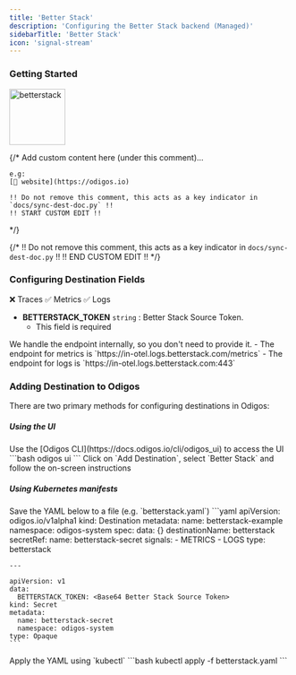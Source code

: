 ```yaml
---
title: 'Better Stack'
description: 'Configuring the Better Stack backend (Managed)'
sidebarTitle: 'Better Stack'
icon: 'signal-stream'
---
```


### Getting Started

<img src='https://d15jtxgb40qetw.cloudfront.net/betterstack.svg' alt='betterstack' width="100" height="100" className="not-prose" />

{/*
    Add custom content here (under this comment)...

    e.g:
    [🔗 website](https://odigos.io)

    !! Do not remove this comment, this acts as a key indicator in `docs/sync-dest-doc.py` !!
    !! START CUSTOM EDIT !!
*/}

{/*
    !! Do not remove this comment, this acts as a key indicator in `docs/sync-dest-doc.py` !!
    !! END CUSTOM EDIT !!
*/}

### Configuring Destination Fields

<Accordion title="Supported Signals:">
  ❌ Traces
  ✅ Metrics
  ✅ Logs
</Accordion>

- **BETTERSTACK_TOKEN** `string` : Better Stack Source Token.
  - This field is required

<Check>
  We handle the endpoint internally, so you don't need to provide it.
  - The endpoint for metrics is `https://in-otel.logs.betterstack.com/metrics`
  - The endpoint for logs is `https://in-otel.logs.betterstack.com:443`
</Check>

### Adding Destination to Odigos

There are two primary methods for configuring destinations in Odigos:

##### **Using the UI**

<Steps>
  <Step>
    Use the [Odigos CLI](https://docs.odigos.io/cli/odigos_ui) to access the UI
    ```bash
    odigos ui
    ```
  </Step>
  <Step>
    Click on `Add Destination`, select `Better Stack` and follow the on-screen instructions
  </Step>
</Steps>

##### **Using Kubernetes manifests**

<Steps>
  <Step>
    Save the YAML below to a file (e.g. `betterstack.yaml`)
    ```yaml
    apiVersion: odigos.io/v1alpha1
    kind: Destination
    metadata:
      name: betterstack-example
      namespace: odigos-system
    spec:
      data: {}
      destinationName: betterstack
      secretRef:
        name: betterstack-secret
      signals:
      - METRICS
      - LOGS
      type: betterstack

    ---

    apiVersion: v1
    data:
      BETTERSTACK_TOKEN: <Base64 Better Stack Source Token>
    kind: Secret
    metadata:
      name: betterstack-secret
      namespace: odigos-system
    type: Opaque
    ```
  </Step>
  <Step>
    Apply the YAML using `kubectl`
    ```bash
    kubectl apply -f betterstack.yaml
    ```
  </Step>
</Steps>
